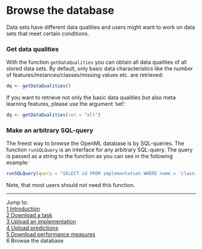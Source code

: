 Browse the database
===================

Data sets have different data qualities and users might want to work on data sets that meet
certain conditions. 

### Get data qualities
With the function `getDataQualities` you can obtain all data qualities of all stored data sets. 
By default, only basic data characteristics like the number of features/instances/classes/missing 
values etc. are retrieved:

```r
dq <- getDataQualities()
```

If you want to retrieve not only the basic data qualities but also meta learning features, 
please use the argument 'set':

```r
dq <- getDataQualities(set = "all")
```

### Make an arbitrary SQL-query
The freest way to browse the OpenML database is by SQL-queries. The function `runSQLQuery` is 
an interface for any arbitrary SQL-query. The query is passed as a string to the function as 
you can see in the following example:

```r
runSQLQuery(query = "SELECT id FROM implementation WHERE name = 'classif.rpart'")
```

Note, that most users should not need this function.

----------------------------------------------------------------------------------------------------------------------
Jump to:   
[1 Introduction](1-Introduction.md)  
[2 Download a task](2-Download-a-task.md)  
[3 Upload an implementation](3-Upload-an-implementation.md)  
[4 Upload predictions](4-Upload-predictions.md)  
[5 Download performance measures](5-Download-performance-measures.md)  
6 Browse the database
